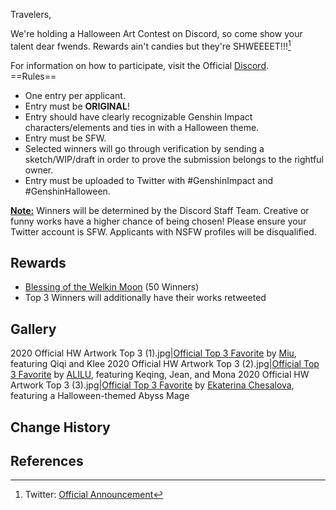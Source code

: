 {{Event
|name              = 2020 Halloween Discord Art Contest
|image             = 2020 Halloween Discord Art Contest.png
|type              = Web
|type2             = Fanart
|time_known        = yes
|time_start        = 2020-10-23 20:00:00
|time_start_offset = GMT+8
|time_end          = 2020-10-29 20:00:00
|time_end_offset   = GMT+8
|link              = https://twitter.com/GenshinImpact/status/1319259889848307712
}}

Travelers,

We're holding a Halloween Art Contest on Discord, so come show your talent dear fwends. Rewards ain't candies but they're SHWEEEET!!!<ref>Twitter: [https://twitter.com/GenshinImpact/status/1319259889848307712 Official Announcement]</ref>

For information on how to participate, visit the Official [https://discord.com/invite/genshinimpact Discord].<br />
==Rules==
* One entry per applicant.
* Entry must be '''ORIGINAL'''!
* Entry should have clearly recognizable Genshin Impact characters/elements and ties in with a Halloween theme.
* Entry must be SFW.
* Selected winners will go through verification by sending a sketch/WIP/draft in order to prove the submission belongs to the rightful owner.
* Entry must be uploaded to Twitter with #GenshinImpact and #GenshinHalloween.

'''<u>Note:</u>''' Winners will be determined by the Discord Staff Team. Creative or funny works have a higher chance of being chosen! Please ensure your Twitter account is SFW. Applicants with NSFW profiles will be disqualified.

==Rewards==
* [[Blessing of the Welkin Moon]] (50 Winners)
* Top 3 Winners will additionally have their works retweeted

==Gallery==
<gallery>
2020 Official HW Artwork Top 3 (1).jpg|[https://twitter.com/GenshinImpact/status/1322635961403019264 Official Top 3 Favorite] by [https://twitter.com/Milky_choco93 Miu], featuring Qiqi and Klee
2020 Official HW Artwork Top 3 (2).jpg|[https://twitter.com/GenshinImpact/status/1322635961403019264 Official Top 3 Favorite] by [https://twitter.com/AliluKohai ALILU], featuring Keqing, Jean, and Mona
2020 Official HW Artwork Top 3 (3).jpg|[https://twitter.com/GenshinImpact/status/1322635961403019264 Official Top 3 Favorite] by [https://twitter.com/philiera Ekaterina Chesalova], featuring a Halloween-themed Abyss Mage
</gallery>

==Change History==
{{Change History|1.0}}

==References==
{{Reflist|1}}